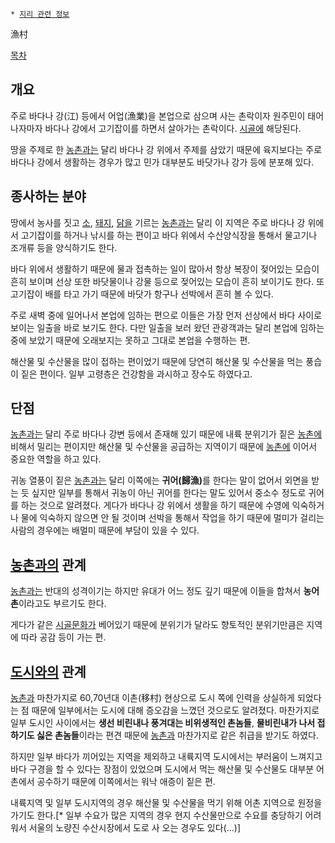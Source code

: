  * [[지리 관련 정보]]

漁村

[[목차]]
== 개요 == 
주로 바다나 강(江) 등에서 어업(漁業)을 본업으로 삼으며 사는 촌락이자 원주민이 태어나자마자 바다나 강에서 고기잡이를 하면서 살아가는 촌락이다. [[시골]]에 해당된다. 

땅을 주제로 한 [[농촌]]과는 달리 바다나 강 위에서 주제를 삼았기 때문에 육지보다는 주로 바다나 강에서 생활하는 경우가 많고 민가 대부분도 바닷가나 강가 등에 분포해 있다. 

== 종사하는 분야 == 
땅에서 농사를 짓고 [[소]], [[돼지]], [[닭]]을 기르는 [[농촌]]과는 달리 이 지역은 주로 바다나 강 위에서 고기잡이를 하거나 낚시를 하는 편이고 바다 위에서 수산양식장을 통해서 물고기나 조개류 등을 양식하기도 한다. 

바다 위에서 생활하기 때문에 물과 접촉하는 일이 많아서 항상 복장이 젖어있는 모습이 흔히 보이며 선상 또한 바닷물이나 강물 등으로 젖어있는 모습이 흔히 보이기도 한다. 또 고기잡이 배를 타고 가기 때문에 바닷가 항구나 선박에서 흔히 볼 수 있다. 

주로 새벽 중에 일어나서 본업에 임하는 편으로 이들은 가장 먼저 선상에서 바다 사이로 보이는 일출을 바로 보기도 한다. 다만 일출을 보러 왔던 관광객과는 달리 본업에 임하는 중에 보았기 때문에 오래보지는 못하고 그대로 본업을 수행하는 편. 

해산물 및 수산물을 많이 접하는 편이었기 때문에 당연히 해산물 및 수산물을 먹는 풍습이 짙은 편이다. 일부 고령층은 건강함을 과시하고 장수도 하였다고. 

== 단점 == 
[[농촌]]과는 달리 주로 바다나 강변 등에서 존재해 있기 때문에 내륙 분위기가 짙은 [[농촌]]에 비해서 밀리는 편이지만 해산물 및 수산물을 공급하는 지역이기 때문에 [[농촌]]에 이어서 중요한 역할을 하고 있다. 

귀농 열풍이 짙은 [[농촌]]과는 달리 이쪽에는 '''귀어(歸漁)'''를 한다는 말이 없어서 외면을 받는 듯 싶지만 일부를 통해서 귀농이 아닌 귀어를 한다는 말도 있어서 중소수 정도로 귀어를 하는 것으로 알려졌다. 게다가 바다나 강 위에서 생활을 하기 때문에 수영에 익숙하거나 물에 익숙하지 않으면 안 될 것이며 선박을 통해서 작업을 하기 때문에 멀미가 걸리는 사람의 경우에는 배멀미 때문에 부담이 있을 수 있다. 

== [[농촌]]과의 관계 == 
[[농촌]]과는 반대의 성격이기는 하지만 유대가 어느 정도 깊기 때문에 이들을 합쳐서 '''농어촌'''이라고도 부르기도 한다. 

게다가 같은 [[시골]]문화가 베어있기 때문에 분위기가 달라도 향토적인 분위기만큼은 지역에 따라 공감 등이 가는 편. 

== [[도시]]와의 관계 == 
[[농촌]]과 마찬가지로 60,70년대 이촌(移村) 현상으로 도시 쪽에 인력을 상실하게 되었다는 점 때문에 일부에서는 도시에 대해 증오감을 느꼈던 것으로도 알려졌다. 마찬가지로 일부 도시인 사이에서는 '''생선 비린내나 풍겨대는 비위생적인 촌놈들''', '''물비린내가 나서 접하기도 싫은 촌놈들'''이라는 편견 때문에 [[농촌]]과 마찬가지로 같은 취급을 받기도 하였다. 

하지만 일부 바다가 끼어있는 지역을 제외하고 내륙지역 도시에서는 부러움이 느껴지고 바다 구경을 할 수 있다는 장점이 있었으며 도시에서 먹는 해산물 및 수산물도 대부분 어촌에서 공수하기 때문에 이쪽에서는 워낙 애증이 짙은 편. 

내륙지역 및 일부 도시지역의 경우 해산물 및 수산물을 먹기 위해 어촌 지역으로 원정을 가기도 한다.[* 일부 수요가 많은 지역의 경우 현지 수산물만으로 수요를 충당하기 어려워서 서울의 노량진 수산시장에서 도로 사 오는 경우도 있다(...)]
